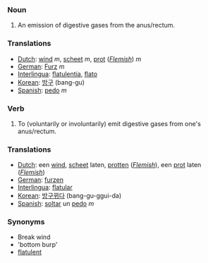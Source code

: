 ===Noun===
#An emission of digestive gases from the anus/rectum.

===Translations===
*[[Dutch]]: [[wind]] ''m'', [[scheet]] ''m'', [[prot]] (''[[Flemish]]'') ''m''
*[[German]]: [[Furz]] ''m''
*[[Interlingua]]: [[flatulentia]], [[flato]]
*[[Korean]]: [[방구]] (bang-gu)
*[[Spanish]]: [[pedo]] ''m''


===Verb===
#To (voluntarily or involuntarily) emit digestive gases from one's anus/rectum.

===Translations===
*[[Dutch]]: een [[wind]], [[scheet]] laten, [[protten]] (''[[Flemish]]''), een [[prot]] laten  (''[[Flemish]]'')
*[[German]]: [[furzen]] 
*[[Interlingua]]: [[flatular]]
*[[Korean]]: [[방구뀌다]] (bang-gu-ggui-da)
*[[Spanish]]: [[soltar]] un [[pedo]] ''m''


===Synonyms===
*Break wind
*'bottom burp'
*[[flatulent]]